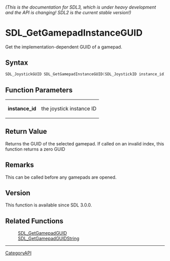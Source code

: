 ====== (This is the documentation for SDL3, which is under heavy development and the API is changing! SDL2 is the current stable version!) ======
= SDL_GetGamepadInstanceGUID =

Get the implementation-dependent GUID of a gamepad.

== Syntax ==

<syntaxhighlight lang='c'>
SDL_JoystickGUID SDL_GetGamepadInstanceGUID(SDL_JoystickID instance_id);
</syntaxhighlight>

== Function Parameters ==

{|
|'''instance_id'''
|the joystick instance ID
|}

== Return Value ==

Returns the GUID of the selected gamepad. If called on an invalid index,
this function returns a zero GUID

== Remarks ==

This can be called before any gamepads are opened.

== Version ==

This function is available since SDL 3.0.0.

== Related Functions ==

:[[SDL_GetGamepadGUID]]
:[[SDL_GetGamepadGUIDString]]

----
[[CategoryAPI]]


